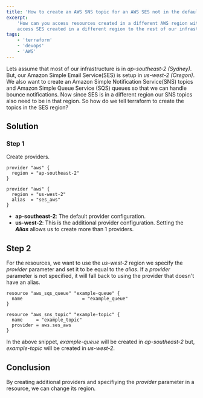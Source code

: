 ```yaml
---
title: 'How to create an AWS SNS topic for an AWS SES not in the default provider using terraform'
excerpt:
    'How can you access resources created in a different AWS region with terraform? I ran into this when trying to
    access SES created in a different region to the rest of our infrastructure.'
tags:
    - 'terraform'
    - 'devops'
    - 'AWS'
---
```


Lets assume that most of our infrastructure is in _ap-southeast-2 (Sydney)_. But, our Amazon Simple Email Service(SES)
is setup in _us-west-2 (Oregon)_. We also want to create an Amazon Simple Notification Service(SNS) topics and Amazon
Simple Queue Service (SQS) queues so that we can handle bounce notifications. Now since SES is in a different region our
SNS topics also need to be in that region. So how do we tell terraform to create the topics in the SES region?

## Solution

### Step 1

Create providers.

```hcl{7}
provider "aws" {
  region = "ap-southeast-2"
}

provider "aws" {
  region = "us-west-2"
  alias  = "ses_aws"
}
```

-   **ap-southeast-2**: The default provider configuration.
-   **us-west-2**: This is the additional provider configuration. Setting the **_Alias_** allows us to create more than
    1 providers.

## Step 2

For the resources, we want to use the _us-west-2_ region we specify the _provider_ parameter and set it to be equal to
the _alias_. If a _provider_ parameter is not specified, it will fall back to using the provider that doesn't have an
alias.

```hcl{7,14}
resource "aws_sqs_queue" "example-queue" {
  name                      = "example_queue"
}

resource "aws_sns_topic" "example-topic" {
  name     = "example_topic"
  provider = aws.ses_aws
}
```

In the above snippet, _example-queue_ will be created in _ap-southeast-2_ but, _example-topic_ will be created in
_us-west-2_.

## Conclusion

By creating additional providers and specifiying the _provider_ parameter in a resource, we can change its region.
